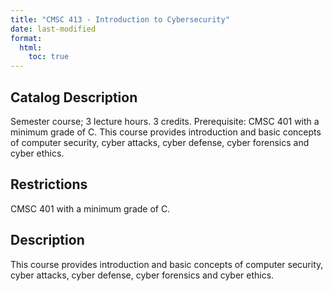 ```yaml
---
title: "CMSC 413 - Introduction to Cybersecurity"
date: last-modified
format:
  html:
    toc: true
---
```


## Catalog Description

Semester course; 3 lecture hours. 3 credits. Prerequisite: CMSC 401 with a minimum grade of C. This course provides introduction and basic concepts of computer security, cyber attacks, cyber defense, cyber forensics and cyber ethics.


## Restrictions
 
CMSC 401 with a minimum grade of C.

## Description

This course provides introduction and basic concepts of computer security, cyber attacks, cyber defense, cyber forensics and cyber ethics.


